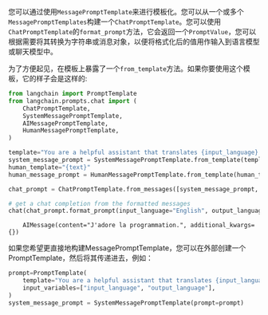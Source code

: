 您可以通过使用`MessagePromptTemplate`来进行模板化。您可以从一个或多个`MessagePromptTemplates`构建一个`ChatPromptTemplate`。您可以使用`ChatPromptTemplate`的`format_prompt`方法，它会返回一个`PromptValue`，您可以根据需要将其转换为字符串或消息对象，以便将格式化后的值用作输入到语言模型或聊天模型中。

为了方便起见，在模板上暴露了一个`from_template`方法。如果你要使用这个模板，它的样子会是这样的:


```python
from langchain import PromptTemplate
from langchain.prompts.chat import (
    ChatPromptTemplate,
    SystemMessagePromptTemplate,
    AIMessagePromptTemplate,
    HumanMessagePromptTemplate,
)

template="You are a helpful assistant that translates {input_language} to {output_language}."
system_message_prompt = SystemMessagePromptTemplate.from_template(template)
human_template="{text}"
human_message_prompt = HumanMessagePromptTemplate.from_template(human_template)
```


```python
chat_prompt = ChatPromptTemplate.from_messages([system_message_prompt, human_message_prompt])

# get a chat completion from the formatted messages
chat(chat_prompt.format_prompt(input_language="English", output_language="French", text="I love programming.").to_messages())
```

<CodeOutputBlock lang="python">

```
    AIMessage(content="J'adore la programmation.", additional_kwargs={})
```

</CodeOutputBlock>

如果您希望更直接地构建MessagePromptTemplate，您可以在外部创建一个PromptTemplate，然后将其传递进去，例如：


```python
prompt=PromptTemplate(
    template="You are a helpful assistant that translates {input_language} to {output_language}.",
    input_variables=["input_language", "output_language"],
)
system_message_prompt = SystemMessagePromptTemplate(prompt=prompt)
```

